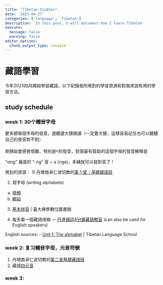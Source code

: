 ```yaml
---
title: "Tibetan Studies"
date: '2025-04-27'
categories: ['language', 'Tibetan']
description: 'In this post, I will document how I learn Tibetan'
execute: 
  message: false
  warning: false
editor_options: 
  chunk_output_type: console
---
```


# 藏語學習

今年2025四月開始學習藏語，以下紀錄我所用到的學習資源和對我來説有用的學習方法。 

## study schedule

### week 1: 30个輔音字母

要多聼每個字母的發音，邊聽邊大聲跟讀（一定要大聲，這樣容易記住也可以聽聽自己的發音對不對）

剛開始會感覺很難，特別是ང的發音，對我最有幫助的這個字母的發音解釋是 "sing" 裏面的 "-ng" 音 + a (nga)，多練就可以發對音了！

用到的資源：
1) 丹增南卓仁波切教的[第 1 堂｜基礎藏語班](https://youtu.be/8_wjc-9urtk?si=450FdaXan1huZGMG)

2) 寫字母 (writing alphabets) 
a) [視頻](https://youtu.be/l-NVJdo_jfs?t=366) 
b) [網站](https://web.archive.org/web/20130128174741/https://sites.google.com/site/chrisfynn2/home/tibetanscriptfonts/howtowritethetibetanscript)

3) [基本拼音](https://buddhism.lib.ntu.edu.tw/lesson/tibet/lesson_tibet02.jsp#4) |  臺大佛學數位圖書館 

4) 每天看一個藏語視頻 — [丹達讀逗4分鐘藏語教室](https://youtube.com/playlist?list=PLB3W-1GsVMGDLvdC0l8-cZPbh7blBhU6c&si=47OQF_s6UB0HoDlB) (can also be used for English speakers)

English sources:
- [Unit 1: The alphabet](https://tibetanlanguage.school/learn/standard-tibetan/unit-1/) | Tibetan Language School

### week 2: 复习輔音字母，元音符號

1) 丹增南卓仁波切教的[第二堂基礎藏語班](https://youtu.be/Gzv5tLOQTWc?si=63RcPU6YcCp17Crb)  
2) 藏語[四元音](https://youtube.com/playlist?list=PLq5rrkU-Q2F05_BEGkVlIgOJeYyyuXZ48&si=g9fPVuAmIvMZb9gb) 

### week 3: 


